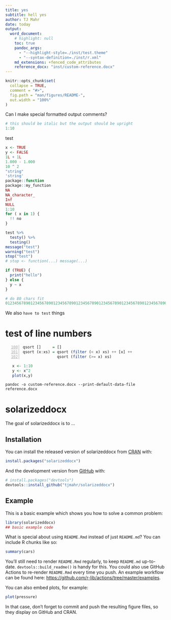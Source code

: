 ```yaml
---
title: yes
subtitle: hell yes
author: TJ Mahr
date: today
output: 
  word_document:
    # highlight: null
    toc: true
    pandoc_args:
      - "--highlight-style=./inst/test.theme"
      - "--syntax-definition=./inst/r.xml"
    md_extensions: +fenced_code_attributes
    reference_docx: "inst/custom-reference.docx"
---
```


<!-- README.md is generated from README.Rmd. Please edit that file -->

```r
knitr::opts_chunk$set(
  collapse = TRUE,
  comment = "#>",
  fig.path = "man/figures/README-",
  out.width = "100%"
)
```

Can I make special formatted output comments?

```r
# this should be italic but the output should be upright
1:10
```

test

```r
x <- TRUE
y <- FALSE
1L + 1L
1.000 - 1.000
10 ^ 2
"string"
'string'
package::function
package::my_function
NA
NA_character_
Inf
NULL
1:10
for ( x in 1) {
  !! no
}
```

```r
test %>% 
  testy() %>% 
  testing()
message("test")
warning("test")
stop("test")
# stop <- function(...) message(...)

if (TRUE) {
  print("hello")
} else {
  y ~ x
}

# do 80 chars fit
0123456789012345678901234567890123456789012345678901234567890123456789012345
```

We also `have to test` things



# test of line numbers

~~~~ {#mycode .haskell .numberLines startFrom="100"}
qsort []     = []
qsort (x:xs) = qsort (filter (< x) xs) ++ [x] ++
               qsort (filter (>= x) xs)
~~~~~~~~~~~~~~~~~~~~~~~~~~~~~~~~~~~~~~~~~~~~~~~~~

```r
   x <- 1:10
   y <- x^2
   plot(x,y)
```

```
pandoc -o custom-reference.docx --print-default-data-file reference.docx
```


# solarizeddocx

<!-- badges: start -->
<!-- badges: end -->

The goal of solarizeddocx is to ...

## Installation

You can install the released version of solarizeddocx from [CRAN](https://CRAN.R-project.org) with:

``` r
install.packages("solarizeddocx")
```

And the development version from [GitHub](https://github.com/) with:

``` r
# install.packages("devtools")
devtools::install_github("tjmahr/solarizeddocx")
```
## Example

This is a basic example which shows you how to solve a common problem:

```r
library(solarizeddocx)
## basic example code
```

What is special about using `README.Rmd` instead of just `README.md`? You can include R chunks like so:

```r
summary(cars)
```

You'll still need to render `README.Rmd` regularly, to keep `README.md` up-to-date. `devtools::build_readme()` is handy for this. You could also use GitHub Actions to re-render `README.Rmd` every time you push. An example workflow can be found here: <https://github.com/r-lib/actions/tree/master/examples>.

You can also embed plots, for example:

```r
plot(pressure)
```

In that case, don't forget to commit and push the resulting figure files, so they display on GitHub and CRAN.
